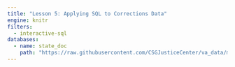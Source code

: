 ```yaml
---
title: "Lesson 5: Applying SQL to Corrections Data"
engine: knitr
filters:
  - interactive-sql
databases:
  - name: state_doc
    path: "https://raw.githubusercontent.com/CSGJusticeCenter/va_data/main/courses/intro_sql/state_doc.db"  
---
```





```.sql

```




